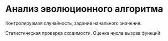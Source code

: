# Анализ эволюционного алгоритма {#sec-r-tools-solver-evolutionary-analysis}

Контролируемая случайность, задание начального значения.

Статистическая проверка сходимости. Оценка числа вызова функций
